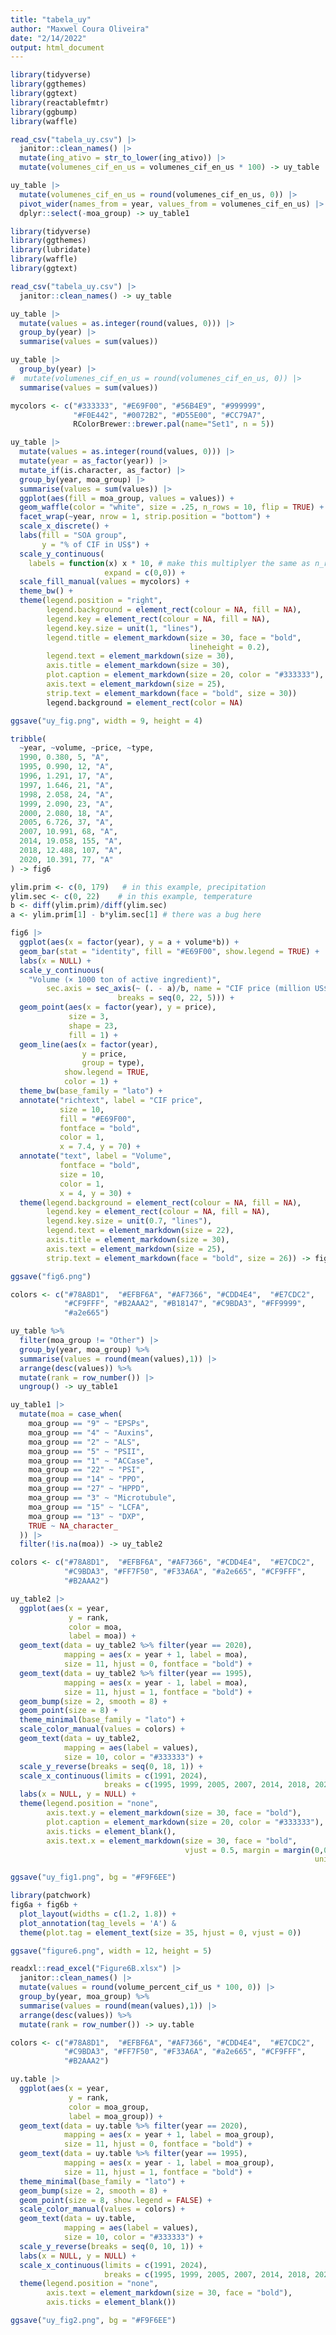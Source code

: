 ```yaml
---
title: "tabela_uy"
author: "Maxwel Coura Oliveira"
date: "2/14/2022"
output: html_document
---
```




```r
library(tidyverse)
library(ggthemes)
library(ggtext)
library(reactablefmtr)
library(ggbump)
library(waffle)
```

```r
read_csv("tabela_uy.csv") |> 
  janitor::clean_names() |> 
  mutate(ing_ativo = str_to_lower(ing_ativo)) |> 
  mutate(volumenes_cif_en_us = volumenes_cif_en_us * 100) -> uy_table
```

```r
uy_table |> 
  mutate(volumenes_cif_en_us = round(volumenes_cif_en_us, 0)) |> 
  pivot_wider(names_from = year, values_from = volumenes_cif_en_us) |> 
  dplyr::select(-moa_group) -> uy_table1
```



```r
library(tidyverse)
library(ggthemes)
library(lubridate)
library(waffle)
library(ggtext)
```

```r
read_csv("tabela_uy.csv") |> 
  janitor::clean_names() -> uy_table
```


```r
uy_table |> 
  mutate(values = as.integer(round(values, 0))) |> 
  group_by(year) |> 
  summarise(values = sum(values))
```





```r
uy_table |> 
  group_by(year) |> 
#  mutate(volumenes_cif_en_us = round(volumenes_cif_en_us, 0)) |> 
  summarise(values = sum(values))
```


```r
mycolors <- c("#333333", "#E69F00", "#56B4E9", "#999999", 
              "#F0E442", "#0072B2", "#D55E00", "#CC79A7",
              RColorBrewer::brewer.pal(name="Set1", n = 5))

uy_table |> 
  mutate(values = as.integer(round(values, 0))) |> 
  mutate(year = as_factor(year)) |> 
  mutate_if(is.character, as_factor) |> 
  group_by(year, moa_group) |> 
  summarise(values = sum(values)) |> 
  ggplot(aes(fill = moa_group, values = values)) +
  geom_waffle(color = "white", size = .25, n_rows = 10, flip = TRUE) +
  facet_wrap(~year, nrow = 1, strip.position = "bottom") +
  scale_x_discrete() + 
  labs(fill = "SOA group",
       y = "% of CIF in US$") +
  scale_y_continuous(
    labels = function(x) x * 10, # make this multiplyer the same as n_rows
                     expand = c(0,0)) +
  scale_fill_manual(values = mycolors) +
  theme_bw() +
  theme(legend.position = "right",
        legend.background = element_rect(colour = NA, fill = NA),
        legend.key = element_rect(colour = NA, fill = NA),
        legend.key.size = unit(1, "lines"),
        legend.title = element_markdown(size = 30, face = "bold", 
                                        lineheight = 0.2),
        legend.text = element_markdown(size = 30),
        axis.title = element_markdown(size = 30),
        plot.caption = element_markdown(size = 20, color = "#333333"),
        axis.text = element_markdown(size = 25),
        strip.text = element_markdown(face = "bold", size = 30))
        legend.background = element_rect(color = NA)

ggsave("uy_fig.png", width = 9, height = 4)
```


```r
tribble(
  ~year, ~volume, ~price, ~type,
  1990, 0.380, 5, "A",
  1995, 0.990, 12, "A",
  1996, 1.291, 17, "A",
  1997, 1.646, 21, "A",
  1998, 2.058, 24, "A",
  1999, 2.090, 23, "A",
  2000, 2.080, 18, "A",
  2005, 6.726, 37, "A",
  2007, 10.991, 68, "A",
  2014, 19.058, 155, "A",
  2018, 12.488, 107, "A",
  2020, 10.391, 77, "A"
) -> fig6
```


```r
ylim.prim <- c(0, 179)   # in this example, precipitation
ylim.sec <- c(0, 22)    # in this example, temperature
b <- diff(ylim.prim)/diff(ylim.sec)
a <- ylim.prim[1] - b*ylim.sec[1] # there was a bug here
```



```r
fig6 |> 
  ggplot(aes(x = factor(year), y = a + volume*b)) +
  geom_bar(stat = "identity", fill = "#E69F00", show.legend = TRUE) +
  labs(x = NULL) +
  scale_y_continuous(
    "Volume (× 1000 ton of active ingredient)", 
        sec.axis = sec_axis(~ (. - a)/b, name = "CIF price (million US$)",
                        breaks = seq(0, 22, 5))) +
  geom_point(aes(x = factor(year), y = price),
             size = 3,
             shape = 23,
             fill = 1) +
  geom_line(aes(x = factor(year), 
                y = price, 
                group = type),
            show.legend = TRUE,
            color = 1) +
  theme_bw(base_family = "lato") +
  annotate("richtext", label = "CIF price",
           size = 10,
           fill = "#E69F00",
           fontface = "bold",
           color = 1,
           x = 7.4, y = 70) +
  annotate("text", label = "Volume",
           fontface = "bold",
           size = 10,
           color = 1,
           x = 4, y = 30) +
  theme(legend.background = element_rect(colour = NA, fill = NA),
        legend.key = element_rect(colour = NA, fill = NA),
        legend.key.size = unit(0.7, "lines"),
        legend.text = element_markdown(size = 22),
        axis.title = element_markdown(size = 30),
        axis.text = element_markdown(size = 25),
        strip.text = element_markdown(face = "bold", size = 26)) -> fig6a

ggsave("fig6.png")
```


```r
colors <- c("#78A8D1",  "#EFBF6A", "#AF7366", "#CDD4E4",  "#E7CDC2",
            "#CF9FFF", "#B2AAA2", "#B18147", "#C9BDA3", "#FF9999",
            "#a2e665")
```


```r
uy_table %>% 
  filter(moa_group != "Other") |> 
  group_by(year, moa_group) %>% 
  summarise(values = round(mean(values),1)) |> 
  arrange(desc(values)) %>% 
  mutate(rank = row_number()) |> 
  ungroup() -> uy_table1
```

```r
uy_table1 |> 
  mutate(moa = case_when(
    moa_group == "9" ~ "EPSPs",
    moa_group == "4" ~ "Auxins",
    moa_group == "2" ~ "ALS",
    moa_group == "5" ~ "PSII",
    moa_group == "1" ~ "ACCase",
    moa_group == "22" ~ "PSI",
    moa_group == "14" ~ "PPO", 
    moa_group == "27" ~ "HPPD", 
    moa_group == "3" ~ "Microtubule", 
    moa_group == "15" ~ "LCFA", 
    moa_group == "13" ~ "DXP", 
    TRUE ~ NA_character_
  )) |> 
  filter(!is.na(moa)) -> uy_table2
```



```r
colors <- c("#78A8D1",  "#EFBF6A", "#AF7366", "#CDD4E4",  "#E7CDC2",
            "#C9BDA3", "#FF7F50", "#F33A6A", "#a2e665", "#CF9FFF", 
            "#B2AAA2")

```



```r
uy_table2 |> 
  ggplot(aes(x = year, 
             y = rank, 
             color = moa,
             label = moa)) +
  geom_text(data = uy_table2 %>% filter(year == 2020),
            mapping = aes(x = year + 1, label = moa), 
            size = 11, hjust = 0, fontface = "bold") +
  geom_text(data = uy_table2 %>% filter(year == 1995),
            mapping = aes(x = year - 1, label = moa), 
            size = 11, hjust = 1, fontface = "bold") +
  geom_bump(size = 2, smooth = 8) +
  geom_point(size = 8) +
  theme_minimal(base_family = "lato") +
  scale_color_manual(values = colors) +
  geom_text(data = uy_table2,
            mapping = aes(label = values), 
            size = 10, color = "#333333") +
  scale_y_reverse(breaks = seq(0, 18, 1)) +
  scale_x_continuous(limits = c(1991, 2024),
                     breaks = c(1995, 1999, 2005, 2007, 2014, 2018, 2020)) +
  labs(x = NULL, y = NULL) +
  theme(legend.position = "none",
        axis.text.y = element_markdown(size = 30, face = "bold"),
        plot.caption = element_markdown(size = 20, color = "#333333"),
        axis.ticks = element_blank(),
        axis.text.x = element_markdown(size = 30, face = "bold", 
                                       vjust = 0.5, margin = margin(0,0,0,0, 
                                                                    unit = 'cm'))) -> fig6b

ggsave("uy_fig1.png", bg = "#F9F6EE")
```

```r
library(patchwork)
fig6a + fig6b +
  plot_layout(widths = c(1.2, 1.8)) +
  plot_annotation(tag_levels = 'A') & 
  theme(plot.tag = element_text(size = 35, hjust = 0, vjust = 0))

ggsave("figure6.png", width = 12, height = 5) 
```




```r
readxl::read_excel("Figure6B.xlsx") |> 
  janitor::clean_names() |> 
  mutate(values = round(volume_percent_cif_us * 100, 0)) |> 
  group_by(year, moa_group) %>% 
  summarise(values = round(mean(values),1)) |> 
  arrange(desc(values)) %>% 
  mutate(rank = row_number()) -> uy.table
```

```r
colors <- c("#78A8D1",  "#EFBF6A", "#AF7366", "#CDD4E4",  "#E7CDC2",
            "#C9BDA3", "#FF7F50", "#F33A6A", "#a2e665", "#CF9FFF", 
            "#B2AAA2")

```



```r
uy.table |> 
  ggplot(aes(x = year, 
             y = rank, 
             color = moa_group,
             label = moa_group)) +
  geom_text(data = uy.table %>% filter(year == 2020),
            mapping = aes(x = year + 1, label = moa_group), 
            size = 11, hjust = 0, fontface = "bold") +
  geom_text(data = uy.table %>% filter(year == 1995),
            mapping = aes(x = year - 1, label = moa_group), 
            size = 11, hjust = 1, fontface = "bold") +
  theme_minimal(base_family = "lato") +
  geom_bump(size = 2, smooth = 8) +
  geom_point(size = 8, show.legend = FALSE) +
  scale_color_manual(values = colors) +
  geom_text(data = uy.table,
            mapping = aes(label = values), 
            size = 10, color = "#333333") +
  scale_y_reverse(breaks = seq(0, 10, 1)) +
  labs(x = NULL, y = NULL) +
  scale_x_continuous(limits = c(1991, 2024),
                     breaks = c(1995, 1999, 2005, 2007, 2014, 2018, 2020)) +
  theme(legend.position = "none",
        axis.text = element_markdown(size = 30, face = "bold"),
        axis.ticks = element_blank())

ggsave("uy_fig2.png", bg = "#F9F6EE")
```


